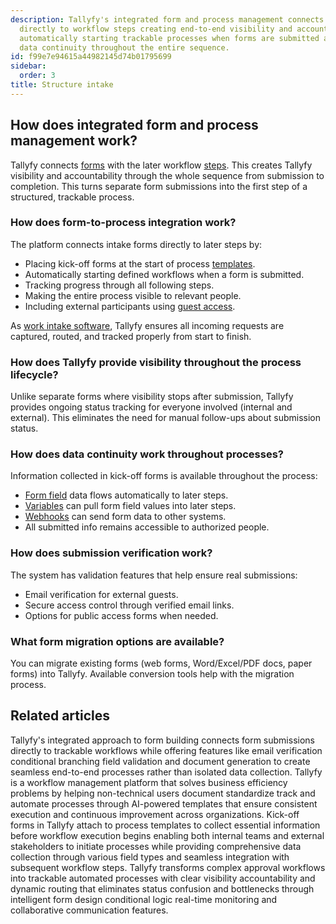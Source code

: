```yaml
---
description: Tallyfy's integrated form and process management connects intake forms
  directly to workflow steps creating end-to-end visibility and accountability by
  automatically starting trackable processes when forms are submitted and maintaining
  data continuity throughout the entire sequence.
id: f99e7e94615a44982145d74b01795699
sidebar:
  order: 3
title: Structure intake
---
```


## How does integrated form and process management work?

Tallyfy connects [forms](/products/pro/tracking-and-tasks/tasks/what-are-form-fields-in-tallyfy/) with the later workflow [steps](/products/pro/tracking-and-tasks/processes/). This creates Tallyfy visibility and accountability through the whole sequence from submission to completion. This turns separate form submissions into the first step of a structured, trackable process.

<lite-vimeo videoid="903080370"></lite-vimeo>

### How does form-to-process integration work?

The platform connects intake forms directly to later steps by:
- Placing kick-off forms at the start of process [templates](/products/pro/documenting/templates/).
- Automatically starting defined workflows when a form is submitted.
- Tracking progress through all following steps.
- Making the entire process visible to relevant people.
- Including external participants using [guest access](/products/pro/documenting/guests/).

As [work intake software](https://tallyfy.com/solutions/work-intake-software/), Tallyfy ensures all incoming requests are captured, routed, and tracked properly from start to finish.

### How does Tallyfy provide visibility throughout the process lifecycle?

Unlike separate forms where visibility stops after submission, Tallyfy provides ongoing status tracking for everyone involved (internal and external). This eliminates the need for manual follow-ups about submission status.

### How does data continuity work throughout processes?

Information collected in kick-off forms is available throughout the process:
- [Form field](/products/pro/tracking-and-tasks/tasks/what-are-form-fields-in-tallyfy/) data flows automatically to later steps.
- [Variables](/products/pro/documenting/templates/variables/) can pull form field values into later steps.
- [Webhooks](/products/pro/integrations/webhooks/) can send form data to other systems.
- All submitted info remains accessible to authorized people.

### How does submission verification work?

The system has validation features that help ensure real submissions:
- Email verification for external guests.
- Secure access control through verified email links.
- Options for public access forms when needed.

### What form migration options are available?

You can migrate existing forms (web forms, Word/Excel/PDF docs, paper forms) into Tallyfy. Available conversion tools help with the migration process.


## Related articles
<CardGrid>
<LinkTitleCard header="<b>How To > Build effective forms</b>" href="/products/pro/tutorials/how-to/build-effective-forms/" > Tallyfy's integrated approach to form building connects form submissions directly to trackable workflows while offering features like email verification conditional branching field validation and document generation to create seamless end-to-end processes rather than isolated data collection. </LinkTitleCard>
<LinkTitleCard header="<b>Introduction</b>" href="/products/pro/" > Tallyfy is a workflow management platform that solves business efficiency problems by helping non-technical users document standardize track and automate processes through AI-powered templates that ensure consistent execution and continuous improvement across organizations. </LinkTitleCard>
<LinkTitleCard header="<b>Triggers > Launch via a kick-off form</b>" href="/products/pro/launching/triggers/kick-off-forms/" > Kick-off forms in Tallyfy attach to process templates to collect essential information before workflow execution begins enabling both internal teams and external stakeholders to initiate processes while providing comprehensive data collection through various field types and seamless integration with subsequent workflow steps. </LinkTitleCard>
<LinkTitleCard header="<b>How To > Automatically track and run complex approval workflows</b>" href="/products/pro/tutorials/how-to/track-and-run-complex-approval-workflows/" > Tallyfy transforms complex approval workflows into trackable automated processes with clear visibility accountability and dynamic routing that eliminates status confusion and bottlenecks through intelligent form design conditional logic real-time monitoring and collaborative communication features. </LinkTitleCard>
</CardGrid>
